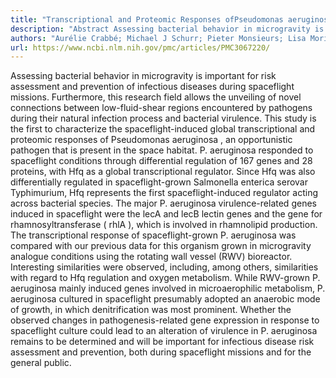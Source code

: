```yaml
---
title: "Transcriptional and Proteomic Responses ofPseudomonas aeruginosaPAO1 to Spaceflight Conditions Involve Hfq Regulation and Reveal a Role for Oxygen▿"
description: "Abstract Assessing bacterial behavior in microgravity is important for risk assessment and prevention of infectious diseases during spaceflight missions. Furthermore, this research field allows the un..."
authors: "Aurélie Crabbé; Michael J Schurr; Pieter Monsieurs; Lisa Morici; Jill Schurr; James W Wilson; C Mark Ott; George Tsaprailis; Duane L Pierson; Heidi Stefanyshyn-Piper; Cheryl A Nickerson"
url: https://www.ncbi.nlm.nih.gov/pmc/articles/PMC3067220/
---
```


Assessing bacterial behavior in microgravity is important for risk assessment and prevention of infectious diseases during spaceflight missions. Furthermore, this research field allows the unveiling of novel connections between low-fluid-shear regions encountered by pathogens during their natural infection process and bacterial virulence. This study is the first to characterize the spaceflight-induced global transcriptional and proteomic responses of Pseudomonas aeruginosa , an opportunistic pathogen that is present in the space habitat. P. aeruginosa responded to spaceflight conditions through differential regulation of 167 genes and 28 proteins, with Hfq as a global transcriptional regulator. Since Hfq was also differentially regulated in spaceflight-grown Salmonella enterica serovar Typhimurium, Hfq represents the first spaceflight-induced regulator acting across bacterial species. The major P. aeruginosa virulence-related genes induced in spaceflight were the lecA and lecB lectin genes and the gene for rhamnosyltransferase ( rhlA ), which is involved in rhamnolipid production. The transcriptional response of spaceflight-grown P. aeruginosa was compared with our previous data for this organism grown in microgravity analogue conditions using the rotating wall vessel (RWV) bioreactor. Interesting similarities were observed, including, among others, similarities with regard to Hfq regulation and oxygen metabolism. While RWV-grown P. aeruginosa mainly induced genes involved in microaerophilic metabolism, P. aeruginosa cultured in spaceflight presumably adopted an anaerobic mode of growth, in which denitrification was most prominent. Whether the observed changes in pathogenesis-related gene expression in response to spaceflight culture could lead to an alteration of virulence in P. aeruginosa remains to be determined and will be important for infectious disease risk assessment and prevention, both during spaceflight missions and for the general public.

